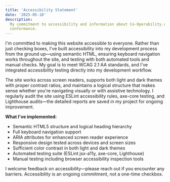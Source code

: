 ```yaml
---
title: 'Accessibility Statement'
date: '2025-05-18'
description:
  My commitment to accessibility and information about Co-Operability.com's
  conformance.
---
```


I'm committed to making this website accessible to everyone. Rather than just
checking boxes, I've built accessibility into my development process from the
ground up—using semantic HTML, ensuring keyboard navigation works throughout the
site, and testing with both automated tools and manual checks. My goal is to
meet WCAG 2.1 AA standards, and I've integrated accessibility testing directly
into my development workflow.

The site works across screen readers, supports both light and dark themes with
proper contrast ratios, and maintains a logical structure that makes sense
whether you're navigating visually or with assistive technology. I regularly
audit the site using ESLint accessibility rules, axe-core testing, and
Lighthouse audits—the detailed reports are saved in my project for ongoing
improvement.

**What I've implemented:**

- Semantic HTML5 structure and logical heading hierarchy
- Full keyboard navigation support
- ARIA attributes for enhanced screen reader experience
- Responsive design tested across devices and screen sizes
- Sufficient color contrast in both light and dark themes
- Automated testing suite (ESLint jsx-a11y, axe-core, Lighthouse)
- Manual testing including browser accessibility inspection tools

I welcome feedback on accessibility—please reach out if you encounter any
barriers. Accessibility is an ongoing commitment, not a one-time checkbox.
